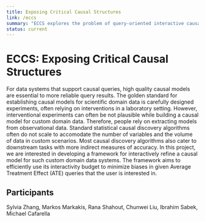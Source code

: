 ```yaml
---
title: Exposing Critical Causal Structures
link: /eccs
summary: "ECCS explores the problem of query-oriented interactive causal model refinement for causality-aware data systems."
status: current
---
```


# ECCS: Exposing Critical Causal Structures

For data systems that support causal queries, high quality causal models are essential to more reliable query results.
The golden standard for establishing causal models for scientific domain data is carefully designed experiments, often relying
on interventions in a laboratory setting. However, interventional experiments can often be not plausible while building a causal model
for custom domain data. Therefore, people rely on extracting models from observational data. Standard statistical causal discovery
algorithms often do not scale to accomodate the number of variables and the volume of data in custom scenarios. Most causal discovery
algorithms also cater to downstream tasks with more indirect measures of accuracy. In this project, we are interested in developing a
framework for interactively refine a causal model for such custom domain data systems. The framework aims to efficiently use its
interactivity budget to minimize biases in given Average Treatment Effect (ATE) queries that the user is interested in.

## Participants
Sylvia Zhang, Markos Markakis, Rana Shahout, Chunwei Liu, Ibrahim Sabek, Michael Cafarella
